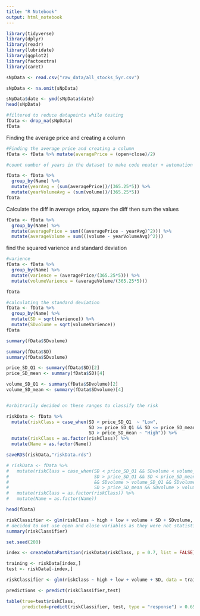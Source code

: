 ```yaml
---
title: "R Notebook"
output: html_notebook
---
```


```r
library(tidyverse)
library(dplyr)
library(readr)
library(lubridate)
library(ggplot2)
library(factoextra)
library(caret)
```


```r
sNpData <- read.csv("raw_data/all_stocks_5yr.csv")

sNpData <- na.omit(sNpData)
```

```r

sNpData$date <- ymd(sNpData$date)
head(sNpData)
```

```r
#filtered to reduce datapoints while testing
fData <- drop_na(sNpData) 
fData
```
Finding the average price and creating a column
```r
#Finding the average price and creating a column
fData <- fData %>% mutate(averagePrice = (open+close)/2)

#count number of years in the dataset to make code neater + automation

fData <- fData %>% 
  group_by(Name) %>% 
  mutate(yearAvg = (sum(averagePrice))/(365.25*5)) %>% 
  mutate(yearVolumeAvg = (sum(volume))/(365.25*5))
fData

```

Calculate the diff in average price, square the diff then sum the values
```r
fData <- fData %>% 
  group_by(Name) %>% 
  mutate(averagePrice = sum(((averagePrice - yearAvg)^2))) %>% 
  mutate(averageVolume = sum(((volume - yearVolumeAvg)^2)))
```
find the squared varience and standard deviation

```r
#varience 
fData <- fData %>% 
  group_by(Name) %>% 
  mutate(varience = (averagePrice/(365.25*5))) %>% 
  mutate(volumeVarience = (averageVolume/(365.25*5)))

fData

#calculating the standard deviation
fData <- fData %>% 
  group_by(Name) %>% 
  mutate(SD = sqrt(varience)) %>% 
  mutate(SDvolume = sqrt(volumeVarience))
fData

summary(fData$SDvolume)
```


```r
summary(fData$SD)
summary(fData$SDvolume)

price_SD_Q1 <- summary(fData$SD)[2]
price_SD_mean <- summary(fData$SD)[4]

volume_SD_Q1 <- summary(fData$SDvolume)[2]
volume_SD_mean <- summary(fData$SDvolume)[4]


#arbitrarily decided on these ranges to classify the risk

riskData <- fData %>% 
  mutate(riskClass = case_when(SD < price_SD_Q1  ~ "Low",
                               SD >= price_SD_Q1 && SD <= price_SD_mean ~ "Medium",
                               SD > price_SD_mean ~ "High")) %>% 
  mutate(riskClass = as.factor(riskClass)) %>% 
  mutate(Name = as.factor(Name))

saveRDS(riskData,"riskData.rds")

# riskData <- fData %>% 
#   mutate(riskClass = case_when(SD < price_SD_Q1 && SDvolume < volume_SD_Q1 ~ "Low",
#                                SD > price_SD_Q1 && SD < price_SD_mean 
#                                && SDvolume > volume_SD_Q1 && SDvolume < volume_SD_mean ~ "Medium",
#                                SD > price_SD_mean && SDvolume > volume_SD_mean  ~ "High")) %>% 
#   mutate(riskClass = as.factor(riskClass)) %>% 
#   mutate(Name = as.factor(Name))

head(fData)
```


```r
riskClassifier <- glm(riskClass ~ high + low + volume + SD + SDvolume, data = riskData, family="binomial")
# decided to not use open and close variables as they were not statistically significant
summary(riskClassifier)
```
```r
set.seed(200)

index <- createDataPartition(riskData$riskClass, p = 0.7, list = FALSE)

training <- riskData[index,]
test <- riskData[-index,]
```

```r
riskClassifier <- glm(riskClass ~ high + low + volume + SD, data = training, family="binomial")

predictions <- predict(riskClassifier,test)
```

```r
table(true=test$riskClass,
      predicted=predict(riskClassifier, test, type = "response") > 0.65)
```


